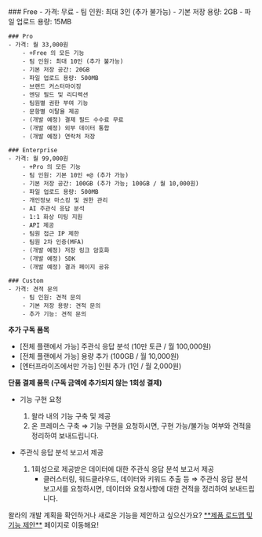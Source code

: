 
<Steps>
    ### Free
    - 가격: 무료
        - 팀 인원: 최대 3인 (추가 불가능)
        - 기본 저장 용량: 2GB
        - 파일 업로드 용량: 15MB

    ### Pro
    - 가격: 월 33,000원
        - +Free 의 모든 기능
        - 팀 인원: 최대 10인 (추가 불가능)
        - 기본 저장 공간: 20GB
        - 파일 업로드 용량: 500MB
        - 브랜드 커스터마이징
        - 엔딩 필드 및 리디렉션
        - 팀원별 권한 부여 기능
        - 문항별 이탈율 제공
        - (개발 예정) 결제 필드 수수료 무료
        - (개발 예정) 외부 데이터 통합
        - (개발 예정) 연락처 저장

    ### Enterprise
    - 가격: 월 99,000원
        - +Pro 의 모든 기능
        - 팀 인원: 기본 10인 +@ (추가 가능)
        - 기본 저장 공간: 100GB (추가 가능; 100GB / 월 10,000원)
        - 파일 업로드 용량: 500MB
        - 개인정보 마스킹 및 권한 관리
        - AI 주관식 응답 분석
        - 1:1 화상 미팅 지원
        - API 제공
        - 팀원 접근 IP 제한
        - 팀원 2차 인증(MFA)
        - (개발 예정) 저장 링크 암호화
        - (개발 예정) SDK
        - (개발 예정) 결과 페이지 공유

    ### Custom
    - 가격: 견적 문의
        - 팀 인원: 견적 문의
        - 기본 저장 용량: 견적 문의
        - 추가 기능: 견적 문의
</Steps>

<Callout type='info' emoji="⭐️">**추가 구독 품목**</Callout>

- [전체 플랜에서 가능] 주관식 응답 분석 (10만 토큰 / 월 100,000원)
- [전체 플랜에서 가능] 용량 추가 (100GB / 월 10,000원)
- [엔터프라이즈에서만 가능] 인원 추가 (1인 / 월 2,000원)

<Callout type='info' emoji="⭐️">**단품 결제 품목 (구독 금액에 추가되지 않는 1회성 결제)**</Callout>

- 기능 구현 요청
    1. 왈라 내의 기능 구축 및 제공
    2. 온 프레미스 구축
    ⇒ 기능 구현을 요청하시면, 구현 가능/불가능 여부와 견적을 정리하여 보내드립니다.

- 주관식 응답 분석 보고서 제공
    1. 1회성으로 제공받은 데이터에 대한 주관식 응답 분석 보고서 제공
        - 클러스터링, 워드클라우드, 데이터와 키워드 추출 등
       ⇒ 주관식 응답 분석 보고서를 요청하시면, 데이터와 요청사항에 대한 견적을 정리하여 보내드립니다.

<Callout type='info' emoji="🔔">
    왈라의 개발 계획을 확인하거나 새로운 기능을 제안하고 싶으신가요? <a href='https://app.walla.my/signin?redirectUrl=/support/featureRequest' target="_blank" rel="noopener noreferrer" style={{textDecoration: 'underline'}}>**제품 로드맵 및 기능 제안**</a> 페이지로 이동해요!
</Callout>
